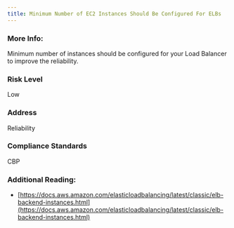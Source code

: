 ```yaml
---
title: Minimum Number of EC2 Instances Should Be Configured For ELBs
---
```


### More Info:

Minimum number of instances should be configured for your Load Balancer to improve the reliability.

### Risk Level

Low

### Address

Reliability

### Compliance Standards

CBP

### Additional Reading:

- [https://docs.aws.amazon.com/elasticloadbalancing/latest/classic/elb-backend-instances.html](https://docs.aws.amazon.com/elasticloadbalancing/latest/classic/elb-backend-instances.html)
